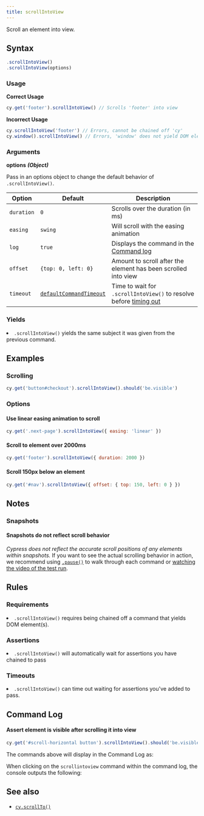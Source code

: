 ```yaml
---
title: scrollIntoView
---
```


Scroll an element into view.

## Syntax

```javascript
.scrollIntoView()
.scrollIntoView(options)
```

### Usage

**<Icon name="check-circle" color="green"></Icon> Correct Usage**

```javascript
cy.get('footer').scrollIntoView() // Scrolls 'footer' into view
```

**<Icon name="exclamation-triangle" color="red"></Icon> Incorrect Usage**

```javascript
cy.scrollIntoView('footer') // Errors, cannot be chained off 'cy'
cy.window().scrollIntoView() // Errors, 'window' does not yield DOM element
```

### Arguments

**<Icon name="angle-right"></Icon> options** **_(Object)_**

Pass in an options object to change the default behavior of `.scrollIntoView()`.

| Option     | Default                                                              | Description                                                                              |
| ---------- | -------------------------------------------------------------------- | ---------------------------------------------------------------------------------------- |
| `duration` | `0`                                                                  | Scrolls over the duration (in ms)                                                        |
| `easing`   | `swing`                                                              | Will scroll with the easing animation                                                    |
| `log`      | `true`                                                               | Displays the command in the [Command log](/guides/core-concepts/test-runner#Command-Log) |
| `offset`   | `{top: 0, left: 0}`                                                  | Amount to scroll after the element has been scrolled into view                           |
| `timeout`  | [`defaultCommandTimeout`](/guides/references/configuration#Timeouts) | Time to wait for `.scrollIntoView()` to resolve before [timing out](#Timeouts)           |

### Yields [<Icon name="question-circle"/>](/guides/core-concepts/introduction-to-cypress#Subject-Management)

<List><li>`.scrollIntoView()` yields the same subject it was given from the
previous command.</li></List>

## Examples

### Scrolling

```javascript
cy.get('button#checkout').scrollIntoView().should('be.visible')
```

### Options

#### Use linear easing animation to scroll

```javascript
cy.get('.next-page').scrollIntoView({ easing: 'linear' })
```

#### Scroll to element over 2000ms

```javascript
cy.get('footer').scrollIntoView({ duration: 2000 })
```

#### Scroll 150px below an element

```js
cy.get('#nav').scrollIntoView({ offset: { top: 150, left: 0 } })
```

## Notes

### Snapshots

#### Snapshots do not reflect scroll behavior

_Cypress does not reflect the accurate scroll positions of any elements within
snapshots._ If you want to see the actual scrolling behavior in action, we
recommend using [`.pause()`](/api/commands/pause) to walk through each command
or
[watching the video of the test run](/guides/guides/screenshots-and-videos#Videos).

## Rules

### Requirements [<Icon name="question-circle"/>](/guides/core-concepts/introduction-to-cypress#Chains-of-Commands)

<List><li>`.scrollIntoView()` requires being chained off a command that yields
DOM element(s).</li></List>

### Assertions [<Icon name="question-circle"/>](/guides/core-concepts/introduction-to-cypress#Assertions)

<List><li>`.scrollIntoView()` will automatically wait for assertions you have
chained to pass</li></List>

### Timeouts [<Icon name="question-circle"/>](/guides/core-concepts/introduction-to-cypress#Timeouts)

<List><li>`.scrollIntoView()` can time out waiting for assertions you've added
to pass.</li></List>

## Command Log

#### Assert element is visible after scrolling it into view

```javascript
cy.get('#scroll-horizontal button').scrollIntoView().should('be.visible')
```

The commands above will display in the Command Log as:

<DocsImage src="/img/api/scrollintoview/command-log-for-scrollintoview.png" alt="command log scrollintoview" ></DocsImage>

When clicking on the `scrollintoview` command within the command log, the
console outputs the following:

<DocsImage src="/img/api/scrollintoview/console-log-for-scrollintoview.png" alt="console.log scrollintoview" ></DocsImage>

## See also

- [`cy.scrollTo()`](/api/commands/scrollto)
